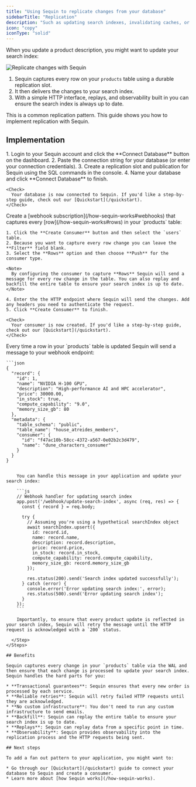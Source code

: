 ```yaml
---
title: "Using Sequin to replicate changes from your database"
sidebarTitle: "Replication"
description: "Such as updating search indexes, invalidating caches, or generating normalized views"
icon: "copy"
iconType: "solid"
---
```


When you update a product description, you might want to update your search index:

<Frame>
  <img src="/images/use-cases/replicate/replicate.svg" alt="Replicate changes with Sequin" />
</Frame>

1. Sequin captures every row on your `products` table using a durable replication slot.
2. It then delivers the changes to your search index.
3. With a simple HTTP interface, replays, and observability built in you can ensure the search index is always up to date.

This is a common replication pattern. This guide shows you how to implement replication with Sequin.

## Implementation

<Steps titleSize="h3">
  <Step title="Connect your database to Sequin" icon="database">
    1. Login to your Sequin account and click the **Connect Database** button on the dashboard.
    2. Paste the connection string for your database (or enter your connection credentials).
    3. Create a replication slot and publication for Sequin using the SQL commands in the console.
    4. Name your database and click **Connect Database** to finish.

    <Check>
      Your database is now connected to Sequin. If you'd like a step-by-step guide, check out our [Quickstart](/quickstart).
    </Check>

  </Step>
  <Step title="Create a webhook subscription to capture row changes" icon="signal-stream">
       Create a [webhook subscription](/how-sequin-works#webhooks) that captures every [row](/how-sequin-works#rows) in your `products` table:

    1. Click the **Create Consumer** button and then select the `users` table.
    2. Because you want to capture every row change you can leave the **Filter** field blank.
    3. Select the **Rows** option and then choose **Push** for the consumer type.

    <Note>
      By configuring the consumer to capture **Rows** Sequin will send a message for every row change in the table. You can also replay and backfill the entire table to ensure your search index is up to date.
    </Note>

    4. Enter the the HTTP endpoint where Sequin will send the changes. Add any headers you need to authenticate the request.
    5. Click **Create Consumer** to finish.

    <Check>
      Your consumer is now created. If you'd like a step-by-step guide, check out our [Quickstart](/quickstart).
    </Check>

  </Step>
  <Step title="Invalidate and update your search index" icon="file-magnifying-glass">
    Every time a row in your `products` table is updated Sequin will send a message to your webhook endpoint:

    ```json
    {
      "record": {
        "id": 1,
        "name": "NVIDIA H-100 GPU",
        "description": "High-performance AI and HPC accelerator",
        "price": 30000.00,
        "in_stock": true,
        "compute_capability": "9.0",
        "memory_size_gb": 80
      },
      "metadata": {
        "table_schema": "public",
        "table_name": "house_atreides_members",
        "consumer": {
          "id": "f47ac10b-58cc-4372-a567-0e02b2c3d479",
          "name": "dune_characters_consumer"
        }
      }
    }
```

    You can handle this message in your application and update your search index:

    ```js
    // Webhook handler for updating search index
    app.post('/webhook/update-search-index', async (req, res) => {
      const { record } = req.body;

      try {
        // Assuming you're using a hypothetical searchIndex object
        await searchIndex.upsert({
          id: record.id,
          name: record.name,
          description: record.description,
          price: record.price,
          in_stock: record.in_stock,
          compute_capability: record.compute_capability,
          memory_size_gb: record.memory_size_gb
        });

        res.status(200).send('Search index updated successfully');
      } catch (error) {
        console.error('Error updating search index:', error);
        res.status(500).send('Error updating search index');
      }
    });
    ```

    Importantly, to ensure that every product update is reflected in your search index, Sequin will retry the message until the HTTP request is acknowledged with a `200` status.

  </Step>
</Steps>

## Benefits

Sequin captures every change in your `products` table via the WAL and then ensure that each change is processed to update your search index. Sequin handles the hard parts for you:

* **Transactional guarantees**: Sequin ensures that every new order is processed by each service.
* **Reliable retries**: Sequin will retry failed HTTP requests until they are acknowledged.
* **No custom infrastructure**: You don't need to run any custom infrastructure to send emails.
* **Backfill**: Sequin can replay the entire table to ensure your search index is up to date.
* **Replays**: Sequin can replay data from a specific point in time.
* **Observability**: Sequin provides observability into the replication process and the HTTP requests being sent.

## Next steps

To add a fan out pattern to your application, you might want to:

* Go through our [Quickstart](/quickstart) guide to connect your database to Sequin and create a consumer.
* Learn more about [how Sequin works](/how-sequin-works).
